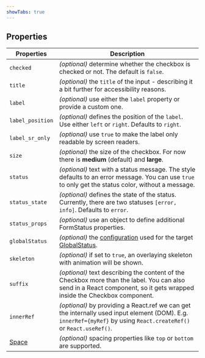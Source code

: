 ```yaml
---
showTabs: true
---
```


## Properties

| Properties                                  | Description                                                                                                                                                             |
| ------------------------------------------- | ----------------------------------------------------------------------------------------------------------------------------------------------------------------------- |
| `checked`                                   | _(optional)_ determine whether the checkbox is checked or not. The default is `false`.                                                                                  |
| `title`                                     | _(optional)_ the `title` of the input - describing it a bit further for accessibility reasons.                                                                          |
| `label`                                     | _(optional)_ use either the `label` property or provide a custom one.                                                                                                   |
| `label_position`                            | _(optional)_ defines the position of the `label`. Use either `left` or `right`. Defaults to `right`.                                                                    |
| `label_sr_only`                             | _(optional)_ use `true` to make the label only readable by screen readers.                                                                                              |
| `size`                                      | _(optional)_ the size of the checkbox. For now there is **medium** (default) and **large**.                                                                             |
| `status`                                    | _(optional)_ text with a status message. The style defaults to an error message. You can use `true` to only get the status color, without a message.                    |
| `status_state`                              | _(optional)_ defines the state of the status. Currently, there are two statuses `[error, info]`. Defaults to `error`.                                                   |
| `status_props`                              | _(optional)_ use an object to define additional FormStatus properties.                                                                                                  |
| `globalStatus`                              | _(optional)_ the [configuration](/uilib/components/global-status/properties/#configuration-object) used for the target [GlobalStatus](/uilib/components/global-status). |
| `skeleton`                                  | _(optional)_ if set to `true`, an overlaying skeleton with animation will be shown.                                                                                     |
| `suffix`                                    | _(optional)_ text describing the content of the Checkbox more than the label. You can also send in a React component, so it gets wrapped inside the Checkbox component. |
| `innerRef`                                  | _(optional)_ by providing a React.ref we can get the internally used input element (DOM). E.g. `innerRef={myRef}` by using `React.createRef()` or `React.useRef()`.     |
| [Space](/uilib/components/space/properties) | _(optional)_ spacing properties like `top` or `bottom` are supported.                                                                                                   |
